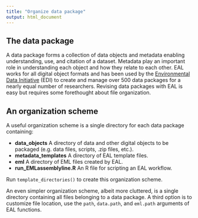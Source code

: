 ```yaml
---
title: "Organize data package"
output: html_document
---
```


## The data package

A data package forms a collection of data objects and metadata enabling understanding, use, and citation of a dataset. Metadata play an important role in understanding each object and how they relate to each other. EAL works for all digital object formats and has been used by the [Environmental Data Initiative](https://edirepository.org/) (EDI) to create and manage over 500 data packages for a nearly equal number of researchers. Revising data packages with EAL is easy but requires some forethought about file organization.

## An organization scheme

A useful organization scheme is a single directory for each data package containing:

*  __data_objects__ A directory of data and other digital objects to be packaged (e.g. data files, scripts, .zip files, etc.).
*  __metadata_templates__ A directory of EAL template files.
*  __eml__ A directory of EML files created by EAL.
*  __run_EMLassemblyline.R__ An R file for scripting an EAL workflow.

Run `template_directories()` to create this organization scheme.

An even simpler organization scheme, albeit more cluttered, is a single directory containing all files belonging to a data package. A third option is to customize file location, use the `path`, `data.path`, and `eml.path` arguments of EAL functions.
